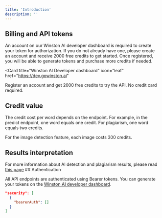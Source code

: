 ```yaml
---
title: 'Introduction'
description: ''
---
```


## Billing and API tokens

An account on our Winston AI developer dashboard is required to create your token for authorization. If you do not already have one, please create an account and receive 2000 free credits to get started. Once registered, you will be able to generate tokens and purchase more credits if needed.

<Card
  title="Winston AI Developer dashboard"
  icon="leaf"
  href="https://dev.gowinston.ai"
>
  Register an account and get 2000 free credits to try the API. No credit card required.
</Card>

## Credit value

The credit cost per word depends on the endpoint. For example, in the predict endpoint, one word equals one credit. For plagiarism, one word equals two credits.

For the image detection feature, each image costs 300 credits.


## Results interpretation

<Note>
  For more information about AI detection and plagiarism results, please read <a href="https://gowinston.ai/interpreting-our-ai-detection-scores/" target="_blank">this page</a>
</Note>
## Authentication

All API endpoints are authenticated using Bearer tokens. You can generate your tokens on the <a href="https://dev.gowinston.ai" target="_blank">Winston AI developer dashboard</a>.

```json
"security": [
  {
    "bearerAuth": []
  }
]
```
